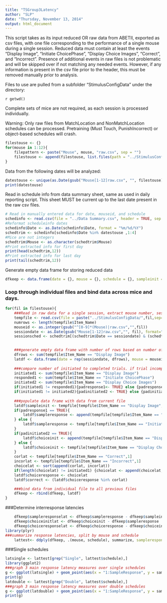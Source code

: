 ```yaml
---
title: "TSGroup3Latency"
author: "SLP"
date: "Thursday, November 13, 2014"
output: html_document
---
```


This script takes as its input reduced OR raw data from ABETII, exported as csv files, with one file corresponding to the performance of a single mouse during a single session.  Reduced data must contain at least the events "Display Image", "Initiate ChoicePhase", "Display Choice Images", "Correct", and "Incorrect".  Presence of additional events in raw files is not problematic and will be skipped over if not matching any needed events.  However, if any information is present in the csv file prior to the header, this must be removed manually prior to analysis.

Files to use are pulled from a subfolder "StimulusConfigData" under the directory: 

`r getwd() ` 

Complete sets of mice are not required, as each session is processed individually.

Warning: Only raw files from MatchLocation and NonMatchLocation schedules can be processed.  Pretraining (Must Touch, PunishIncorrect) or object-based schedules will crash.


```r
filestouse <- {}
for(mouse in 1:12){
    filepattern <- paste("Mouse", mouse, "raw.csv", sep = "")
    filestouse <- append(filestouse, list.files(path = "../StimulusConfigData/", pattern = filepattern))
}
```

Data from the following dates will be analyzed:
```r
datestouse <- unique(as.Date(gsub("Mouse[1-12]raw.csv", "", filestouse), format = "%Y%m%d"))
print(datestouse)
```

Read in schedule info from data summary sheet, same as used in daily reporting script.  This sheet MUST be current up to the last date present in the raw csv files.  
```r
# Read in manually entered data for date, mouseid, and schedule
schedinfo <- read.csv(file = "../Data Summary.csv", header = TRUE, sep = ",", stringsAsFactors = FALSE)
#Reformat scheduleinfo dates
schedinfo$Date <- as.Date(schedinfo$Date, format = "%m/%d/%Y")
schedtrim <- schedinfo[schedinfo$Date %in% datestouse ,1:4]
#Mice are not integers
schedtrim$Mouse <- as.character(schedtrim$Mouse)
#Print extracted info for first day
print(head(schedtrim,12))
#Print extracted info for last day
print(tail(schedtrim,12))
```

Generate empty data frame for storing reduced data
```r
dfkeep <- data.frame(date = {}, mouse = {}, schedule = {}, sampleinit = {}, sampleresponse = {}, choiceinit = {}, choiceresponse = {}, correct = {})
```

### Loop through individual files and bind data across mice and days.

```r
for(fil in filestouse){
    ###Read in raw data for a single session, extract mouse number, session date, and schedule
    tempfile <- read.csv(file = paste("../StimulusConfigData/",fil,sep=""), header = TRUE, stringsAsFactors = FALSE)
    numrows <- length(tempfile$Item_Name)
    mouseid <- as.integer(gsub("^[0-9]*(Mouse)|raw.csv","",fil))
    sessiondate <- as.Date(gsub("Mouse[1-12]raw.csv","", fil), format="%Y%m%d")
    sessionsched <- schedtrim[(schedtrim$Date == sessiondate) & (schedtrim$Mouse == mouseid),4]    

    
    ###generate empty data frame with number of rows based on number of trials initiated
    dfrows <- sum(tempfile$Item_Name == "Display Image")
    latdf <- data.frame(date = rep(sessiondate, dfrows), mouse = mouseid, schedule = sessionsched, sampleinit = "", sampleresponse = "", choiceinit = "", choiceresponse = "", correct = "")
    
    ###compare number of initiated to completed trials. if trial incomplete then set all remaining timestamps for final trial to 3600
    initiated1 <- sum(tempfile$Item_Name == "Display Image")
    responded1 <- sum(tempfile$Item_Name == "Initiate ChoicePhase")
    initiated2 <- sum(tempfile$Item_Name == "Display Choice Images")
    if(initiated1 != responded1){padresponse1<- TRUE} else {padresponse1<-FALSE}
    if(initiated1 != initiated2){padinitiated2 <- TRUE} else {padinitiated2<-FALSE}
    
    ###populate data frame with data from current file
    latdf$sampleinit <- tempfile[tempfile$Item_Name == "Display Image",1]
    if(padresponse1 == TRUE){
        latdf$sampleresponse <- append(tempfile[tempfile$Item_Name == "Initiate ChoicePhase",1],3600)
    } else {
        latdf$sampleresponse <- tempfile[tempfile$Item_Name == "Initiate ChoicePhase",1]
    }
    if(padinitiated2 == TRUE){
        latdf$choiceinit <- append(tempfile[tempfile$Item_Name == "Display Choice Images",1], 3600)
    } else {
        latdf$choiceinit <- tempfile[tempfile$Item_Name == "Display Choice Images",1]
    }
    corlat <- tempfile[tempfile$Item_Name == "Correct",1]
    incorlat <- tempfile[tempfile$Item_Name == "Incorrect",1]
    choicelat <- sort(append(corlat, incorlat))
    if(length(choicelat) != initiated1) {choicelat <- append(choicelat, 3600)}
    latdf$choiceresponse <- choicelat
    latdf$correct <- (latdf$choiceresponse %in% corlat)

    ###bind data from individual file to all previous files
    dfkeep <- rbind(dfkeep, latdf)
}
```
    
###Determine interresponse latencies
```r
    dfkeep$sampleresponselat <- dfkeep$sampleresponse - dfkeep$sampleinit
    dfkeep$choiceinitlat <- dfkeep$choiceinit - dfkeep$sampleresponse
    dfkeep$choiceresponselat <- dfkeep$choiceresponse - dfkeep$choiceinit
library(plyr)
###summarize response latencies, split by mouse and schedule
    lattest<- ddply(dfkeep, .(mouse, schedule), summarize, sampleresponsemean = mean(sampleresponselat), sampleresponsemedian = median(sampleresponselat), choiceinitmean = mean(choiceinitlat), choiceinitmedian = median(choiceinitlat), choiceresponsemean = mean(choiceresponselat), choiceresponsemedian = median(choiceresponselat), totaltrials = length(sampleinit))
```

###Single schedules
```r
latsingle <- lattest[grep("Single", lattest$schedule),]
library(ggplot2)
###graph 3 main response latency measures over single schedules
g <- ggplot(latsingle) + geom_point(aes(x = "1:SampleResponse", y = sampleresponsemedian, color = schedule), position = position_jitter(w = 0.1), size = 4) + geom_point(aes(x = "2:ChoiceInit", y = choiceinitmedian, color = schedule), position = position_jitter(w = 0.1), size = 4) + geom_point(aes(x = "3:Choice Response", y = choiceresponsemedian, color = schedule), position = position_jitter(w = 0.1), size = 4) + xlab(label = "") + ylab("Median Latency (s)")
print(g)
latdouble <- lattest[grep("Double", lattest$schedule),]
###graph 3 main response latency measures over double schedules
g <- ggplot(latdouble) + geom_point(aes(x = "1:SampleResponse", y = sampleresponsemedian, color = schedule), position = position_jitter(w = 0.1), size = 4) + geom_point(aes(x = "2:ChoiceInit", y = choiceinitmedian, color = schedule), position = position_jitter(w = 0.1), size = 4) + geom_point(aes(x = "3:Choice Response", y = choiceresponsemedian, color = schedule), position = position_jitter(w = 0.1), size = 4) + xlab(label = "") + ylab("Median Latency (s)")
print(g)
```